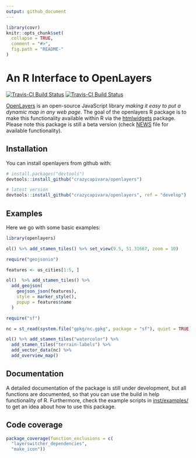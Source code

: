 ```yaml
---
output: github_document
---
```


<!-- README.md is generated from README.Rmd. Please edit that file -->

```r
library(covr)
knitr::opts_chunk$set(
  collapse = TRUE,
  comment = "#>",
  fig.path = "README-"
)
```

# An R Interface to OpenLayers

[![Travis-CI Build Status](https://travis-ci.org/crazycapivara/openlayers.svg?branch=master)](https://travis-ci.org/crazycapivara/openlayers) [![Travis-CI Build Status](https://travis-ci.org/crazycapivara/openlayers.svg?branch=develop)](https://travis-ci.org/crazycapivara/openlayers)

[OpenLayers](https://openlayers.org/) is an open-source JavaScript library _making it easy to put a dynamic map in any web page_. The goal of the openlayers R package is to make this functionality available within R via the [htmlwidgets](https://github.com/ramnathv/htmlwidgets) package. Please note this package is still a beta version (check [NEWS](NEWS.md) file for available functionality).

## Installation

You can install openlayers from github with:

```r
# install.packages("devtools")
devtools::install_github("crazycapivara/openlayers")

# latest version
devtools::install_github("crazycapivara/openlayers", ref = "develop")
```

## Examples

Here we go with some basic examples:

```r
library(openlayers)
```

```r
ol() %>% add_stamen_tiles() %>% set_view(9.5, 51.31667, zoom = 10)

require("geojsonio")

features <- us_cities[1:5, ]

ol()  %>% add_stamen_tiles() %>%
  add_geojson(
    geojson_json(features),
    style = marker_style(),
    popup = features$name
  )

require("sf")

nc = st_read(system.file("gpkg/nc.gpkg", package = "sf"), quiet = TRUE)

ol() %>% add_stamen_tiles("watercolor") %>%
  add_stamen_tiles("terrain-labels") %>%
  add_vector_data(nc) %>%
  add_overview_map()
```

## Documentation

A detailed documentation of the package is still under development, but all functions are documented, so that you can use the build in help functionality of R. Furthermore, check the example scripts in [inst/examples/](inst/examples/) to get an idea about how to use this package.

## Code coverage

```r
package_coverage(function_exclusions = c(
  "layerswitcher_dependencies",
  "make_icon"))
```

